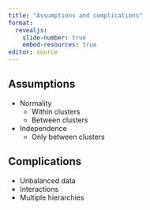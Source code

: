 ```yaml
---
title: "Assumptions and complications"
format: 
  revealjs:
    slide-number: true
    embed-resources: true
editor: source
---
```


## Assumptions

-   Normality
    -   Within clusters
    -   Between clusters
-   Independence
    -   Only between clusters
    
## Complications

-   Unbalanced data
-   Interactions
-   Multiple hierarchies

::: notes

:::

